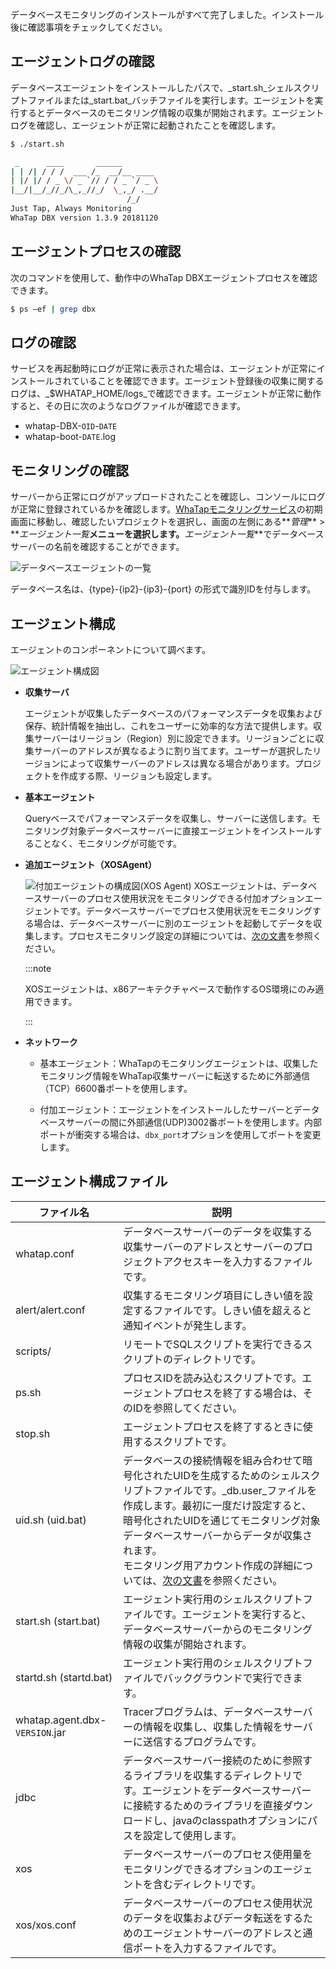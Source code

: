 データベースモニタリングのインストールがすべて完了しました。インストール後に確認事項をチェックしてください。

## エージェントログの確認

データベースエージェントをインストールしたパスで、_start.sh_シェルスクリプトファイルまたは_start.bat_バッチファイルを実行します。エージェントを実行するとデータベースのモニタリング情報の収集が開始されます。エージェントログを確認し、エージェントが正常に起動されたことを確認します。

```bash title='start.sh'
$ ./start.sh

 _      ____       ______
| | /| / / /  ___ /_  __/__ ____
| |/ |/ / _ \/ _ `// / / _ `/ _ \
|__/|__/_//_/\_,_//_/  \_,_/ .__/
                          /_/
Just Tap, Always Monitoring
WhaTap DBX version 1.3.9 20181120
```

## エージェントプロセスの確認

次のコマンドを使用して、動作中のWhaTap DBXエージェントプロセスを確認できます。

```bash title='SH'
$ ps –ef | grep dbx
```

## ログの確認

サービスを再起動時にログが正常に表示された場合は、エージェントが正常にインストールされていることを確認できます。エージェント登録後の収集に関するログは、_$WHATAP_HOME/logs_で確認できます。エージェントが正常に動作すると、その日に次のようなログファイルが確認できます。

-   whatap-DBX-`OID`-`DATE`
-   whatap-boot-`DATE`.log

## モニタリングの確認

サーバーから正常にログがアップロードされたことを確認し、コンソールにログが正常に登録されているかを確認します。[WhaTapモニタリングサービス](https://service.whatap.io)の初期画面に移動し、確認したいプロジェクトを選択し、画面の左側にある**_管理_** > **_エージェント一覧_**メニューを選択します。**_エージェント一覧_**でデータベースサーバーの名前を確認することができます。

![データベースエージェントの一覧](https://img.whatap.io/media/agent_oracle/install/agent_list.png)

データベース名は、{type}-{ip2}-{ip3}-{port} の形式で識別IDを付与します。

## エージェント構成

エージェントのコンポーネントについて調べます。

![エージェント構成図](https://img.whatap.io/media/agent_oracle/install/agent_architecture.png)

-   **収集サーバ**

    エージェントが収集したデータベースのパフォーマンスデータを収集および保存、統計情報を抽出し、これをユーザーに効率的な方法で提供します。収集サーバーはリージョン（Region）別に設定できます。リージョンごとに収集サーバーのアドレスが異なるように割り当てます。ユーザーが選択したリージョンによって収集サーバーのアドレスは異なる場合があります。プロジェクトを作成する際、リージョンも設定します。

-   **基本エージェント**

    Queryベースでパフォーマンスデータを収集し、サーバーに送信します。モニタリング対象データベースサーバーに直接エージェントをインストールすることなく、モニタリングが可能です。

-   **追加エージェント（XOSAgent）**

    ![付加エージェントの構成図(XOS Agent)](https://img.whatap.io/media/agent_oracle/install/agent_xos_architecture.png)
    XOSエージェントは、データベースサーバーのプロセス使用状況をモニタリングできる付加オプションエージェントです。データベースサーバーでプロセス使用状況をモニタリングする場合は、データベースサーバーに別のエージェントを起動してデータを収集します。プロセスモニタリング設定の詳細については、[次の文書](agent-manage)を参照ください。

    :::note

    XOSエージェントは、x86アーキテクチャベースで動作するOS環境にのみ適用できます。

    :::

-   **ネットワーク**

    -   基本エージェント：WhaTapのモニタリングエージェントは、収集したモニタリング情報をWhaTap収集サーバーに転送するために外部通信（TCP）6600番ポートを使用します。

    -   付加エージェント：エージェントをインストールしたサーバーとデータベースサーバーの間に外部通信(UDP)3002番ポートを使用します。内部ポートが衝突する場合は、`dbx_port`オプションを使用してポートを変更します。

## エージェント構成ファイル

| ファイル名                          | 説明                                                                                                                                                                                           |
| ------------------------------ | -------------------------------------------------------------------------------------------------------------------------------------------------------------------------------------------- |
| whatap.conf                    | データベースサーバーのデータを収集する収集サーバーのアドレスとサーバーのプロジェクトアクセスキーを入力するファイルです。                                                                                                                                 |
| alert/alert.conf               | 収集するモニタリング項目にしきい値を設定するファイルです。しきい値を超えると通知イベントが発生します。                                                                                                                                          |
| scripts/                       | リモートでSQLスクリプトを実行できるスクリプトのディレクトリです。                                                                                                                                                           |
| ps.sh                          | プロセスIDを読み込むスクリプトです。エージェントプロセスを終了する場合は、そのIDを参照してください。                                                                                                                                         |
| stop.sh                        | エージェントプロセスを終了するときに使用するスクリプトです。                                                                                                                                                               |
| uid.sh (uid.bat)               | データベースの接続情報を組み合わせて暗号化されたUIDを生成するためのシェルスクリプトファイルです。_db.user_ファイルを作成します。最初に一度だけ設定すると、暗号化されたUIDを通じてモニタリング対象データベースサーバーからデータが収集されます。<br/>モニタリング用アカウント作成の詳細については、[次の文書](install-agent#uid)を参照ください。 |
| start.sh (start.bat)           | エージェント実行用のシェルスクリプトファイルです。エージェントを実行すると、データベースサーバーからのモニタリング情報の収集が開始されます。                                                                                                                       |
| startd.sh (startd.bat)         | エージェント実行用のシェルスクリプトファイルでバックグラウンドで実行できます。                                                                                                                                                      |
| whatap.agent.dbx-`VERSION`.jar | Tracerプログラムは、データベースサーバーの情報を収集し、収集した情報をサーバーに送信するプログラムです。                                                                                                                                      |
| jdbc                           | データベースサーバー接続のために参照するライブラリを収集するディレクトリです。エージェントをデータベースサーバーに接続するためのライブラリを直接ダウンロードし、javaのclasspathオプションにパスを設定して使用します。                                                                            |
| xos                            | データベースサーバーのプロセス使用量をモニタリングできるオプションのエージェントを含むディレクトリです。                                                                                                                                         |
| xos/xos.conf                   | データベースサーバーのプロセス使用状況のデータを収集およびデータ転送をするためのエージェントサーバーのアドレスと通信ポートを入力するファイルです。                                                                                                                    |
